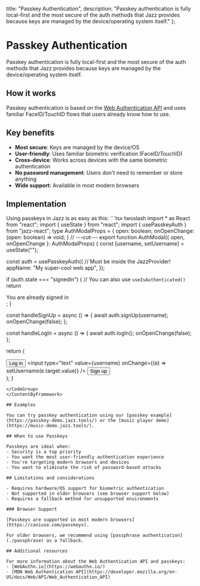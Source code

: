   title: "Passkey Authentication",
  description: "Passkey authentication is fully local-first and the most secure of the auth methods that Jazz provides because keys are managed by the device/operating system itself."
};


# Passkey Authentication

Passkey authentication is fully local-first and the most secure of the auth methods that Jazz provides because keys are managed by the device/operating system itself.

## How it works

Passkey authentication is based on the [Web Authentication API](https://developer.mozilla.org/en-US/docs/Web/API/Web_Authentication_API) and uses familiar FaceID/TouchID flows that users already know how to use.

## Key benefits

- **Most secure**: Keys are managed by the device/OS
- **User-friendly**: Uses familiar biometric verification (FaceID/TouchID)
- **Cross-device**: Works across devices with the same biometric authentication
- **No password management**: Users don't need to remember or store anything
- **Wide support**: Available in most modern browsers

## Implementation

<ContentByFramework framework="react">
Using passkeys in Jazz is as easy as this:

<CodeGroup>
```tsx twoslash
import * as React from "react";
import { useState } from "react";
import { usePasskeyAuth } from "jazz-react";
type AuthModalProps = {
  open: boolean;
  onOpenChange: (open: boolean) => void;
}
// ---cut---
export function AuthModal({ open, onOpenChange }: AuthModalProps) {
  const [username, setUsername] = useState("");

  const auth = usePasskeyAuth({ // Must be inside the JazzProvider!
    appName: "My super-cool web app",
  });

  if (auth.state === "signedIn") { // You can also use `useIsAuthenticated()`
    return <div>You are already signed in</div>;
  }

  const handleSignUp = async () => {
    await auth.signUp(username);
    onOpenChange(false);
  };

  const handleLogIn = async () => {
    await auth.logIn();
    onOpenChange(false);
  };

  return (
    <div>
      <button onClick={handleLogIn}>Log in</button>
      <input type="text" value={username} onChange={(e) => setUsername(e.target.value)} />
      <button onClick={handleSignUp}>Sign up</button>
    </div>
  );
}
```
</CodeGroup>
</ContentByFramework>

## Examples

You can try passkey authentication using our [passkey example](https://passkey-demo.jazz.tools/) or the [music player demo](https://music-demo.jazz.tools/).

## When to use Passkeys

Passkeys are ideal when:
- Security is a top priority
- You want the most user-friendly authentication experience
- You're targeting modern browsers and devices
- You want to eliminate the risk of password-based attacks

## Limitations and considerations

- Requires hardware/OS support for biometric authentication
- Not supported in older browsers (see browser support below)
- Requires a fallback method for unsupported environments

### Browser Support

[Passkeys are supported in most modern browsers](https://caniuse.com/passkeys).

For older browsers, we recommend using [passphrase authentication](./passphrase) as a fallback.

## Additional resources

For more information about the Web Authentication API and passkeys:
- [WebAuthn.io](https://webauthn.io/)
- [MDN Web Authentication API](https://developer.mozilla.org/en-US/docs/Web/API/Web_Authentication_API)
